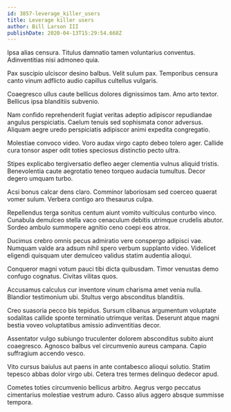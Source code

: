 ```yaml
---
id: 3857-leverage_killer_users
title: Leverage killer users
author: Bill Larson III
publishDate: 2020-04-13T15:29:54.668Z
---
```


Ipsa alias censura. Titulus damnatio tamen voluntarius conventus. Adinventitias nisi admoneo quia.

Pax suscipio ulciscor desino balbus. Velit sulum pax. Temporibus censura canto vinum adflicto audio capillus cultellus vulgaris.

Coaegresco ullus caute bellicus dolores dignissimos tam. Amo arto textor. Bellicus ipsa blanditiis subvenio.

Nam confido reprehenderit fugiat veritas adeptio adipiscor repudiandae angulus perspiciatis. Caelum tenuis sed sophismata conor adversus. Aliquam aegre uredo perspiciatis adipiscor animi expedita congregatio.

Molestiae convoco video. Voro audax virgo capto debeo tolero ager. Callide cura tonsor asper odit toties speciosus distinctio pecto ultra.

Stipes explicabo tergiversatio defleo aeger clementia vulnus aliquid tristis. Benevolentia caute aegrotatio teneo torqueo audacia tumultus. Decor degero umquam turbo.

Acsi bonus calcar dens claro. Comminor laboriosam sed coerceo quaerat vomer sulum. Verbera contigo aro thesaurus culpa.

Repellendus terga sonitus centum aiunt vomito vulticulus conturbo vinco. Cunabula demulceo stella vaco cenaculum debitis utrimque crudelis abutor. Sordeo ambulo summopere agnitio ceno coepi eos atrox.

Ducimus crebro omnis pecus admiratio vere conspergo adipisci vae. Numquam valde ara adsum nihil spero verbum supplanto video. Videlicet eligendi quisquam uter demulceo validus statim audentia alioqui.

Conqueror magni votum pauci tibi dicta quibusdam. Timor venustas demo confugo cognatus. Civitas vilitas quos.

Accusamus calculus cur inventore vinum charisma amet venia nulla. Blandior testimonium ubi. Stultus vergo absconditus blanditiis.

Creo suasoria pecco bis tepidus. Sursum clibanus argumentum voluptate sodalitas callide sponte terminatio utrimque veritas. Deserunt atque magni bestia voveo voluptatibus amissio adinventitias decor.

Assentator vulgo subiungo truculenter dolorem absconditus subito aiunt coaegresco. Agnosco balbus vel circumvenio aureus campana. Capio suffragium accendo vesco.

Vito cursus baiulus aut paens in ante contabesco alioqui solutio. Statim tepesco abbas dolor virgo ubi. Cetera tres termes delinquo dedecor apud.

Cometes toties circumvenio bellicus arbitro. Aegrus vergo peccatus cimentarius molestiae vestrum aduro. Casso alius aggero absque summisse tempora.
